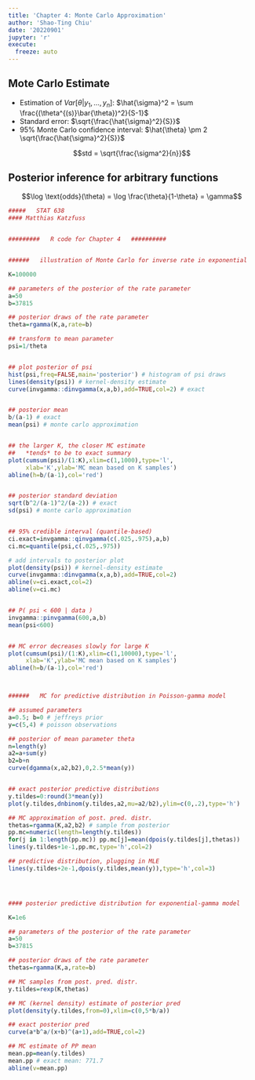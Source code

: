 ```yaml
---
title: 'Chapter 4: Monte Carlo Approximation'
author: 'Shao-Ting Chiu'
date: '20220901'
jupyter: 'r'
execute: 
  freeze: auto
---
```


## Mote Carlo Estimate

- Estimation of $Var[\theta|y_1,\dots,y_n]$: $\hat{\sigma}^2 = \sum \frac{(\theta^{(s)}\bar{\theta})^2}{S-1}$
- Standard error: $\sqrt{\frac{\hat{\sigma}^2}{S}}$
- $95\%$ Monte Carlo confidence interval: $\hat{\theta} \pm 2 \sqrt{\frac{\hat{\sigma}^2}{S}}$

$$std = \sqrt{\frac{\sigma^2}{n}}$$

## Posterior inference for arbitrary functions

$$\log \text{odds}(\theta) = \log \frac{\theta}{1-\theta} = \gamma$$


``` r
#####   STAT 638
#### Matthias Katzfuss


#########   R code for Chapter 4   ##########


######   illustration of Monte Carlo for inverse rate in exponential

K=100000

## parameters of the posterior of the rate parameter
a=50
b=37815

## posterior draws of the rate parameter
theta=rgamma(K,a,rate=b)

## transform to mean parameter
psi=1/theta


## plot posterior of psi
hist(psi,freq=FALSE,main='posterior') # histogram of psi draws
lines(density(psi)) # kernel-density estimate
curve(invgamma::dinvgamma(x,a,b),add=TRUE,col=2) # exact


## posterior mean
b/(a-1) # exact
mean(psi) # monte carlo approximation


## the larger K, the closer MC estimate 
##   *tends* to be to exact summary
plot(cumsum(psi)/(1:K),xlim=c(1,1000),type='l',
     xlab='K',ylab='MC mean based on K samples')
abline(h=b/(a-1),col='red')


## posterior standard deviation
sqrt(b^2/(a-1)^2/(a-2)) # exact
sd(psi) # monte carlo approximation


## 95% credible interval (quantile-based)
ci.exact=invgamma::qinvgamma(c(.025,.975),a,b)
ci.mc=quantile(psi,c(.025,.975))

# add intervals to posterior plot
plot(density(psi)) # kernel-density estimate
curve(invgamma::dinvgamma(x,a,b),add=TRUE,col=2)
abline(v=ci.exact,col=2)
abline(v=ci.mc)


## P( psi < 600 | data )
invgamma::pinvgamma(600,a,b)
mean(psi<600)


## MC error decreases slowly for large K
plot(cumsum(psi)/(1:K),xlim=c(1,10000),type='l',
     xlab='K',ylab='MC mean based on K samples')
abline(h=b/(a-1),col='red')



######   MC for predictive distribution in Poisson-gamma model

## assumed parameters
a=0.5; b=0 # jeffreys prior
y=c(5,4) # poisson observations

## posterior of mean parameter theta
n=length(y)
a2=a+sum(y)
b2=b+n
curve(dgamma(x,a2,b2),0,2.5*mean(y))


## exact posterior predictive distributions
y.tildes=0:round(3*mean(y))
plot(y.tildes,dnbinom(y.tildes,a2,mu=a2/b2),ylim=c(0,.2),type='h')

## MC approximation of post. pred. distr.
thetas=rgamma(K,a2,b2) # sample from posterior
pp.mc=numeric(length=length(y.tildes))
for(j in 1:length(pp.mc)) pp.mc[j]=mean(dpois(y.tildes[j],thetas))
lines(y.tildes+1e-1,pp.mc,type='h',col=2)

## predictive distribution, plugging in MLE
lines(y.tildes+2e-1,dpois(y.tildes,mean(y)),type='h',col=3)




#### posterior predictive distribution for exponential-gamma model

K=1e6

## parameters of the posterior of the rate parameter
a=50
b=37815

## posterior draws of the rate parameter
thetas=rgamma(K,a,rate=b)

## MC samples from post. pred. distr.
y.tildes=rexp(K,thetas)

## MC (kernel density) estimate of posterior pred
plot(density(y.tildes,from=0),xlim=c(0,5*b/a))

## exact posterior pred
curve(a*b^a/(x+b)^(a+1),add=TRUE,col=2)

## MC estimate of PP mean
mean.pp=mean(y.tildes)
mean.pp # exact mean: 771.7
abline(v=mean.pp)


```